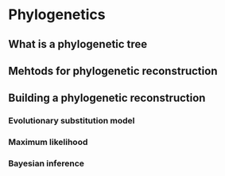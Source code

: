 # Phylogenetics {#sec-phylogenetics}

## What is a phylogenetic tree

## Mehtods for phylogenetic reconstruction

## Building a phylogenetic reconstruction

### Evolutionary substitution model

### Maximum likelihood

### Bayesian inference